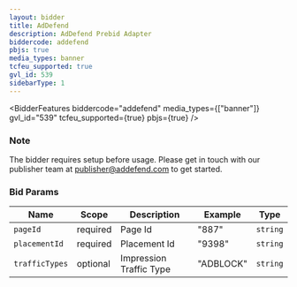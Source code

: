 ```yaml
---
layout: bidder
title: AdDefend
description: AdDefend Prebid Adapter
biddercode: addefend
pbjs: true
media_types: banner
tcfeu_supported: true
gvl_id: 539
sidebarType: 1
---
```



<BidderFeatures 
    biddercode="addefend"
    media_types={["banner"]}
    gvl_id="539"
    tcfeu_supported={true}
    pbjs={true}
/>

### Note

The bidder requires setup before usage. Please get in touch with our publisher team at [publisher@addefend.com](publisher@addefend.com) to get started.

### Bid Params

| Name          | Scope    | Description             | Example            | Type     |
|---------------|----------|-------------------------|--------------------|----------|
| `pageId`      | required | Page Id                 | "887"              | `string` |
| `placementId` | required | Placement Id            | "9398"             | `string` |
| `trafficTypes`| optional | Impression Traffic Type | "ADBLOCK"          | `string` |
